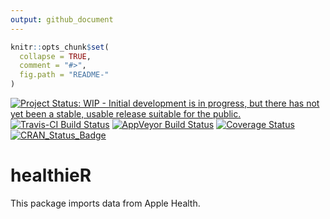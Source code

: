 ```yaml
---
output: github_document
---
```


<!-- README.md is generated from README.Rmd. Please edit that file -->

```r
knitr::opts_chunk$set(
  collapse = TRUE,
  comment = "#>",
  fig.path = "README-"
)
```

[![Project Status: WIP - Initial development is in progress, but there has not yet been a stable, usable release suitable for the public.](http://www.repostatus.org/badges/latest/wip.svg)](http://www.repostatus.org/#wip)
[![Travis-CI Build Status](https://travis-ci.org/paulstaab/healthieR.svg?branch=master)](https://travis-ci.org/paulstaab/healthieR)
[![AppVeyor Build Status](https://ci.appveyor.com/api/projects/status/qesjciivdfau6baf/branch/master?svg=true)](https://ci.appveyor.com/project/paulstaab/healthier/branch/master)
[![Coverage Status](https://coveralls.io/repos/github/paulstaab/healthieR/badge.svg?branch=master)](https://coveralls.io/github/paulstaab/healthieR?branch=master)
[![CRAN_Status_Badge](http://www.r-pkg.org/badges/version/healthieR)](https://cran.r-project.org/package=healthieR)



healthieR
=========

This package imports data from Apple Health.
